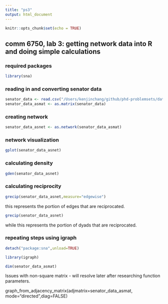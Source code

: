 ```yaml
---
title: "ps3"
output: html_document
---
```


```r
knitr::opts_chunk$set(echo = TRUE)
```

## comm 6750, lab 3: getting network data into R and doing simple calculations

### required packages

```r
library(sna)
```

### reading in and converting senator data

```r
senator_data <- read.csv("/Users/kenjinchang/github/phd-problemsets/data/nys_senators_edgelist.csv")
senator_data_asmat <- as.matrix(senator_data)
```

### creating network



```r
senator_data_asnet <- as.network(senator_data_asmat)
```

### network visualization

```r
gplot(senator_data_asnet)
```

### calculating density

```r
gden(senator_data_asnet)
```

### calculating reciprocity

```r
grecip(senator_data_asnet,measure="edgewise")
```

this represents the portion of edges that are reciprocated.

```r
grecip(senator_data_asnet)
```

while this represents the portion of dyads that are reciprocated.

### repeating steps using igraph

```r
detach("package:sna",unload=TRUE)
```

```r
library(igraph)
```

```r
dim(senator_data_asmat)
```

Issues with non-square matrix - will resolve later after researching function parameters.


graph_from_adjacency_matrix(adjmatrix=senator_data_asmat, mode="directed",diag=FALSE)


